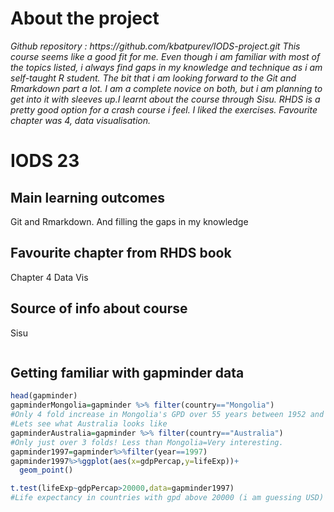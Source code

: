 
# About the project

*Github repository : https://github.com/kbatpurev/IODS-project.git This course seems like a good fit for me. Even though i am familiar with most of the topics listed, i always find gaps in my knowledge and technique as i am self-taught R student. The bit that i am looking forward to the Git and Rmarkdown part a lot. I am a complete novice on both, but i am planning to get into it with sleeves up.I learnt about the course through Sisu. RHDS is a pretty good option for a crash course i feel. I liked the exercises. Favourite chapter was 4, data visualisation.*

# IODS 23

## Main learning outcomes
Git and Rmarkdown. And filling the gaps in my knowledge

## Favourite chapter from RHDS book
Chapter 4 Data Vis

## Source of info about course
Sisu


```r

```

## Getting familiar with gapminder data

```r
head(gapminder)
gapminderMongolia=gapminder %>% filter(country=="Mongolia")
#Only 4 fold increase in Mongolia's GPD over 55 years between 1952 and 2007. 
#Lets see what Australia looks like
gapminderAustralia=gapminder %>% filter(country=="Australia")
#Only just over 3 folds! Less than Mongolia=Very interesting. 
gapminder1997=gapminder%>%filter(year==1997)
gapminder1997%>%ggplot(aes(x=gdpPercap,y=lifeExp))+
  geom_point()

t.test(lifeExp~gdpPercap>20000,data=gapminder1997)
#Life expectancy in countries with gpd above 20000 (i am guessing USD) is higher than poorer countries. Expected
```

